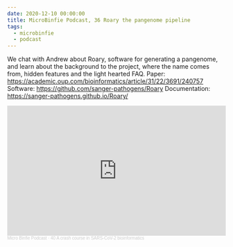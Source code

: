 ```yaml
---
date: 2020-12-10 00:00:00
title: MicroBinfie Podcast, 36 Roary the pangenome pipeline
tags:
  - microbinfie
  - podcast
---
```

We chat with Andrew about Roary, software for generating a pangenome,
and learn about the background to the project, where the name comes
from, hidden features and the light hearted FAQ.  Paper:
https://academic.oup.com/bioinformatics/article/31/22/3691/240757
Software: https://github.com/sanger-pathogens/Roary Documentation:
https://sanger-pathogens.github.io/Roary/

<iframe width="100%" height="300" scrolling="no" frameborder="no" allow="autoplay" src="https://w.soundcloud.com/player/?url=https%3A//api.soundcloud.com/tracks/899876332&color=%23ff5500&auto_play=false&hide_related=false&show_comments=true&show_user=true&show_reposts=false&show_teaser=true&visual=true"></iframe><div style="font-size: 10px; color: #cccccc;line-break: anywhere;word-break: normal;overflow: hidden;white-space: nowrap;text-overflow: ellipsis; font-family: Interstate,Lucida Grande,Lucida Sans Unicode,Lucida Sans,Garuda,Verdana,Tahoma,sans-serif;font-weight: 100;"><a href="https://soundcloud.com/microbinfie" title="Micro Binfie Podcast" target="_blank" style="color: #cccccc; text-decoration: none;">Micro Binfie Podcast</a> · <a href="https://soundcloud.com/microbinfie/40-a-crash-course-in-sars-cov-2-bioinformatics" title="36 Roary the pangenome pipeline" target="_blank" style="color: #cccccc; text-decoration: none;">40 A crash course in SARS-CoV-2 bioinformatics</a></div>
